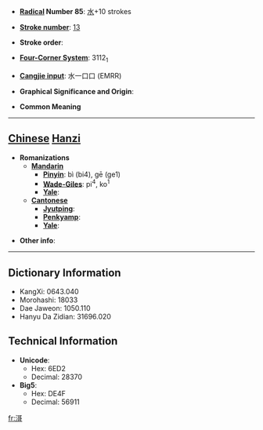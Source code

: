 * '''[[Wiktionary:Chinese radical index| Radical]] Number 85''': [[Wiktionary:Chinese radical index 水|水]]+10 strokes

* '''[[Wiktionary:Chinese total strokes index|Stroke number]]''': [[Wiktionary:Chinese total strokes index 13|13]]

* '''Stroke order''': 

* '''[[Wiktionary:Chinese four corner index|Four-Corner System]]''': 3112<sub>1</sub>

* '''[[Wiktionary:Chinese Cangjie index|Cangjie input]]''': 水一口口 (EMRR)

* '''Graphical Significance and Origin''': 

* '''Common Meaning'''

----

== [[Chinese]] [[Hanzi]] ==

* '''Romanizations'''
** '''[[Mandarin]]'''
*** '''[[Pinyin]]''': bì (bi4), gē (ge1)
*** '''[[Wade-Giles]]''': pi<sup>4</sup>, ko<sup>1</sup>
*** '''[[Yale]]''': 
** '''[[Cantonese]]'''
*** '''[[Jyutping]]''':
*** '''[[Penkyamp]]''': 
*** '''[[Yale]]''': 

* '''Other info''': 

----

== Dictionary Information ==

* KangXi: 0643.040
* Morohashi: 18033
* Dae Jaweon: 1050.110
* Hanyu Da Zidian: 31696.020

== Technical Information ==

* '''Unicode''':
** Hex: 6ED2
** Decimal: 28370
* '''Big5''':
** Hex: DE4F
** Decimal: 56911

[[fr:滒]]